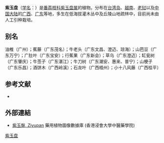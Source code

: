 {{Speciesbox
| name = 紫玉盘
| status = 
| status_system = 
| image =
| genus = Uvaria
| species = microcarpa
| authority = Champ. ex Benth.
}}

'''紫玉盘'''（[[学名|学名]]：{{lang|la|''Uvaria microcarpa''}}）是[[番荔枝科|番荔枝科]][[紫玉盘属|紫玉盘属]]的植物。分布在[[台湾岛|台湾岛]]、[[越南|越南]]、[[老挝|老挝]]以及[[中国大陆|中国大陆]]的[[广西|广西]]、[[广东|广东]]等地，多生在低海拔灌木丛中及丘陵山地疏林中，目前尚未由人工引种栽培。

== 别名 ==
油椎（广州）；蕉藤（广东茂名）；牛老头（广东文昌、澄迈、琼海）；山芭豆（广东万宁）；广肚叶（广东宝安）；行蕉果（广东新会）；草乌（广东澄迈）；缸瓮树（广东肇庆）；牛菍子（广东湛江）；牛刀树（广东潮安、惠来、普宁）；山梗子（广东乐昌）；酒饼木（广西岭溪）；石龙叶（广西梧州）；小十八风藤（广西桂平）

== 参考文献 ==
<div class="references-small">
* {{cite web| url =http://www.bioinfo.cn/db05/KmzwSpecies.php?action=view&id=591| title =紫玉盘| work =《中国高等植物数据库全库》| publisher =中国科学院微生物研究所| author =昆明植物研究所| accessdate =2009-02-21| deadurl =yes| archiveurl =https://web.archive.org/web/20160305083228/http://www.bioinfo.cn/db05/KmzwSpecies.php?action=view&id=591| archivedate =2016-03-05}}
</div>

==外部連結==
* [http://libproject.hkbu.edu.hk/was40/detail?lang=ch&channelid=1288&searchword=herb_id=D00847 紫玉盤, Ziyupan] {{Wayback|url=http://libproject.hkbu.edu.hk/was40/detail?lang=ch&channelid=1288&searchword=herb_id=D00847 |date=20160304100353 }} 藥用植物圖像數據庫 (香港浸會大學中醫藥學院) {{zh-hant}}{{en}}
{{Taxonbar|from=Q15225087}}

[[Category:紫玉盘属|紫玉盘]]


{{植物小作品}}